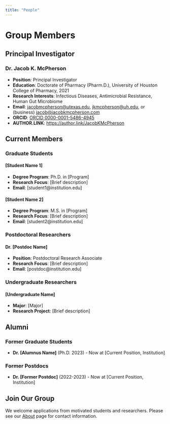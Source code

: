 ```yaml
---
title: "People"
---
```


# Group Members

## Principal Investigator

### Dr. Jacob K. McPherson
- **Position**: Principal Investigator
- **Education**: Doctorate of Pharmacy (Pharm.D.), University of Houston College of Pharmacy, 2021
- **Research Interests**: Infectious Diseases, Antimicrobial Resistance, Human Gut Microbiome
- **Email**: [jacobmcpherson@utexas.edu](mailto:jacobmcpherson@utexas.edu), [jkmcpherson@uh.edu](mailto:jkmcpherson@uh.edu), or (business) [jacob@jacobkmcpherson.com](mailto:jacob@jacobkmcpherson.com)
- **ORCID**: [ORCID 0000-0001-5486-4945](https://orcid.org/0000-0001-5486-4945)
- **AUTHOR.LINK**: [https://author.link/JacobKMcPherson](https://author.link/JacobKMcPherson)

## Current Members

### Graduate Students

#### [Student Name 1]
- **Degree Program**: Ph.D. in [Program]
- **Research Focus**: [Brief description]
- **Email**: [student1@institution.edu]

#### [Student Name 2]
- **Degree Program**: M.S. in [Program]
- **Research Focus**: [Brief description]
- **Email**: [student2@institution.edu]

### Postdoctoral Researchers

#### Dr. [Postdoc Name]
- **Position**: Postdoctoral Research Associate
- **Research Focus**: [Brief description]
- **Email**: [postdoc@institution.edu]

### Undergraduate Researchers

#### [Undergraduate Name]
- **Major**: [Major]
- **Research Project**: [Brief description]

## Alumni

### Former Graduate Students
- **Dr. [Alumnus Name]** (Ph.D. 2023) - Now at [Current Position, Institution]

### Former Postdocs
- **Dr. [Former Postdoc]** (2022-2023) - Now at [Current Position, Institution]

## Join Our Group

We welcome applications from motivated students and researchers. Please see our [About](about.qmd) page for contact information.
